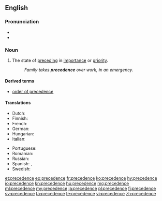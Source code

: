 ==English==

===Pronunciation===
* {{audio|en-us-precedence.ogg|Audio (US)|lang=en}}
* {{IPA|/ˈprɛsɪd(ə)ns/|/prɪˈsiːd(ə)ns/﻿}}

===Noun===
{{en-noun}}

# The state of [[preceding]] in [[importance]] or [[priority]].
#: ''Family takes '''precedence''' over work, in an emergency.''

====Derived terms====
* [[order of precedence]]

====Translations====
{{trans-top|the state of preceding in importance or priority}}
* Dutch: {{t+|nl|voorrang|m}}
* Finnish: {{t|fi|arvojärjestys}}
* French: {{t+|fr|préséance|f}}
* German: {{t|de|Vorrang|m}}
* Hungarian: {{t+|hu|elsőbbség}}
* Italian: {{t+|it|precedenza|f}}
{{trans-mid}}
* Portuguese: {{t+|pt|precedência|f}}
* Romanian: {{t+|ro|precedență}}
* Russian: {{t+|ru|предшествование|tr=predšestvovánije}}
* Spanish: {{t+|es|prioridad|f}}, {{t|es|precedencia|f}}
* Swedish: {{t+|sv|företräde|n}}
{{trans-bottom}}

[[et:precedence]]
[[eo:precedence]]
[[fr:precedence]]
[[ko:precedence]]
[[hy:precedence]]
[[io:precedence]]
[[kn:precedence]]
[[hu:precedence]]
[[mg:precedence]]
[[ml:precedence]]
[[my:precedence]]
[[ja:precedence]]
[[pl:precedence]]
[[fi:precedence]]
[[sv:precedence]]
[[ta:precedence]]
[[te:precedence]]
[[vi:precedence]]
[[zh:precedence]]